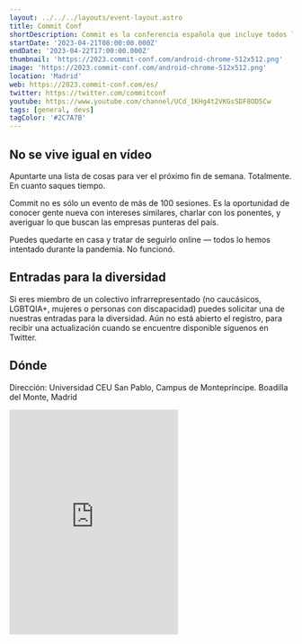 ```yaml
---
layout: ../../../layouts/event-layout.astro
title: Commit Conf
shortDescription: Commit es la conferencia española que incluye todos los aspectos de TI, desde el desarrollo de software hasta Big Data, Cloud o ML. 
startDate: '2023-04-21T08:00:00.000Z'
endDate: '2023-04-22T17:00:00.000Z'
thumbnail: 'https://2023.commit-conf.com/android-chrome-512x512.png'
image: 'https://2023.commit-conf.com/android-chrome-512x512.png'
location: 'Madrid'
web: https://2023.commit-conf.com/es/
twitter: https://twitter.com/commitconf
youtube: https://www.youtube.com/channel/UCd_1KHg4t2VKGsSDF8OD5Cw
tags: [general, devs]
tagColor: '#2C7A7B'
---
```



## No se vive igual en vídeo

Apuntarte una lista de cosas para ver el próximo fin de semana. Totalmente. En cuanto saques tiempo.

Commit no es sólo un evento de más de 100 sesiones. Es la oportunidad de conocer gente nueva con intereses similares, charlar con los ponentes, y averiguar lo que buscan las empresas punteras del país.

Puedes quedarte en casa y tratar de seguirlo online — todos lo hemos intentado durante la pandemia. No funcionó.


## Entradas para la diversidad

Si eres miembro de un colectivo infrarrepresentado (no caucásicos, LGBTQIA+, mujeres o personas con discapacidad) puedes solicitar una de nuestras entradas para la diversidad. Aún no está abierto el registro, para recibir una actualización cuando se encuentre disponible <ExternalLink href="https://www.twitter.com/commitconf">síguenos en Twitter</ExternalLink>.

## Dónde

Dirección: Universidad CEU San Pablo, Campus de Montepríncipe. Boadilla del Monte, Madrid

<iframe className="w-full" height="400px" style="border:none;overflow:hidden" marginheight="0" marginwidth="0" aria-label="Universidad CEU San Pablo, Campus de Montepríncipe. Boadilla del Monte, Madrid" class="sek-lazy-loaded" src="https://www.google.com/maps/embed?pb=!1m18!1m12!1m3!1d3038.412669596126!2d-3.8355903!3d40.399708!2m3!1f0!2f0!3f0!3m2!1i1024!2i768!4f13.1!3m3!1m2!1s0xd418f5abcb0f793%3A0x584b4722be9549b1!2sUniversidad%20CEU%20San%20Pablo.%20Escuela%20Polit%C3%A9cnica%20Superior!5e0!3m2!1ses!2ses!4v1668058942365!5m2!1ses!2ses"></iframe>

